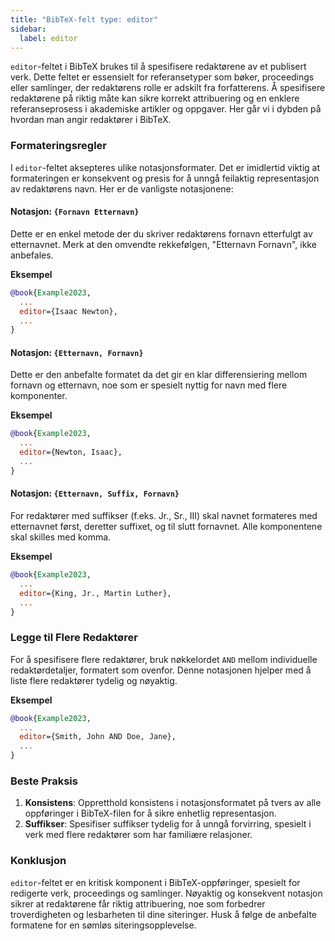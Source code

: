 ```yaml
---
title: "BibTeX-felt type: editor"
sidebar:
  label: editor
---
```



`editor`-feltet i BibTeX brukes til å spesifisere redaktørene av et publisert verk. Dette feltet er essensielt for referansetyper som bøker, proceedings eller samlinger, der redaktørens rolle er adskilt fra forfatterens. Å spesifisere redaktørene på riktig måte kan sikre korrekt attribuering og en enklere referanseprosess i akademiske artikler og oppgaver. Her går vi i dybden på hvordan man angir redaktører i BibTeX.

<CiteDrive />

### Formateringsregler

I `editor`-feltet aksepteres ulike notasjonsformater. Det er imidlertid viktig at formateringen er konsekvent og presis for å unngå feilaktig representasjon av redaktørens navn. Her er de vanligste notasjonene:

#### Notasjon: `{Fornavn Etternavn}`

Dette er en enkel metode der du skriver redaktørens fornavn etterfulgt av etternavnet. Merk at den omvendte rekkefølgen, "Etternavn Fornavn", ikke anbefales.

**Eksempel**

```bibtex
@book{Example2023,
  ...
  editor={Isaac Newton},
  ...
}
```

#### Notasjon: `{Etternavn, Fornavn}`

Dette er den anbefalte formatet da det gir en klar differensiering mellom fornavn og etternavn, noe som er spesielt nyttig for navn med flere komponenter.

**Eksempel**

```bibtex
@book{Example2023,
  ...
  editor={Newton, Isaac},
  ...
}
```

#### Notasjon: `{Etternavn, Suffix, Fornavn}`

For redaktører med suffikser (f.eks. Jr., Sr., III) skal navnet formateres med etternavnet først, deretter suffixet, og til slutt fornavnet. Alle komponentene skal skilles med komma.

**Eksempel**

```bibtex
@book{Example2023,
  ...
  editor={King, Jr., Martin Luther},
  ...
}
```

### Legge til Flere Redaktører

For å spesifisere flere redaktører, bruk nøkkelordet `AND` mellom individuelle redaktørdetaljer, formatert som ovenfor. Denne notasjonen hjelper med å liste flere redaktører tydelig og nøyaktig.

**Eksempel**

```bibtex
@book{Example2023,
  ...
  editor={Smith, John AND Doe, Jane},
  ...
}
```

### Beste Praksis

1. **Konsistens**: Oppretthold konsistens i notasjonsformatet på tvers av alle oppføringer i BibTeX-filen for å sikre enhetlig representasjon.
2. **Suffikser**: Spesifiser suffikser tydelig for å unngå forvirring, spesielt i verk med flere redaktører som har familiære relasjoner.

### Konklusjon

`editor`-feltet er en kritisk komponent i BibTeX-oppføringer, spesielt for redigerte verk, proceedings og samlinger. Nøyaktig og konsekvent notasjon sikrer at redaktørene får riktig attribuering, noe som forbedrer troverdigheten og lesbarheten til dine siteringer. Husk å følge de anbefalte formatene for en sømløs siteringsopplevelse.
